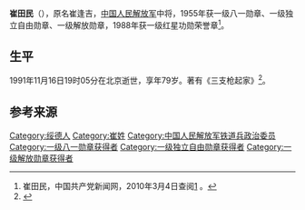 {{noteTA
|1=zh:蒋介石;zh-hans:蒋介石;zh-hk:蒋介石;zh-tw:蒋中正;
|2=zh:斯大林;zh-hans:斯大林;zh-hk:史太林;zh-tw:史達林;
|3=zh:赫鲁晓夫;zh-hans:赫鲁晓夫;zh-hk:赫鲁曉夫;zh-tw:赫鲁雪夫;
|4=zh-cn:朝鲜战争; zh-sg:韩战; zh-tw:韓戰; zh-hk:韓戰;
}}
{{Infobox_officeholder
| name = 崔田民
| image name = Cui Tianmin.jpg
| width = 200
| now = 
| period = 
| Sex =
| different name = 
| party = {{中国共产党}}
| nationality = {{PRC}}
| Native place =
| date of birth = 1912年3月2日
| place of birth = {{ROC-1912}}[[陕西省|陕西省]][[绥德县|绥德县]]南区铁笳坪村
| date of death = {{death date and age|1991|11|16|1912|3|2}}
| place of death = {{PRC}}[[北京|北京]]
| religion = [[共产主义|共产主义]]
| spouse = 
| relatives = 
| educate = 
* 绥德第一高等小学
* 1944年1月－1945年8月，中共中央党校
| past =
* 八路军第115师第344旅第687团政治处主任、团政治委员，第689团政治委员，第344旅政治部主任
* 中共中央华北局党校第四部主任、华北人民革命大学政治处主任
* 1949年9月，人民解放军铁道兵团副政治委员兼政治部主任
* 1950年，中国人民志愿军铁道兵团副政治委员
* 1954年4月，人民解放军铁道兵副政治委员、政治委员
| work =
}}

'''崔田民'''（{{bd|1912年|3月2日|1991年|11月16日}}），原名崔逢吉，[[中国人民解放军|中国人民解放军]]中将，1955年获一级八一勋章、一级独立自由勋章、一级解放勋章，1988年获一级红星功勋荣誉章<ref name="官方">崔田民，中国共产党新闻网，2010年3月4日查阅[http://dangshi.people.com.cn/GB/165617/165618/166491/167908/9975004.html] {{Wayback|url=http://dangshi.people.com.cn/GB/165617/165618/166491/167908/9975004.html |date=20160304084550 }}。</ref>。

== 生平 ==
1991年11月16日19时05分在北京逝世，享年79岁。著有《三支枪起家》<ref>{{Cite book|title=中国人民解放军陕籍开国将军书画集|last=鱼汲胜，武越主编|publisher=北京：金城出版社|year=2017.02|isbn=978-7-5155-1439-0|pages=16}}</ref>。
== 参考来源 ==
{{reflist}}

{{中国军事人物小作品}}
{{中國人民解放軍開國中將}}
{{DEFAULTSORT:C}}
[[Category:绥德人|Category:绥德人]]
[[Category:崔姓|Category:崔姓]]
[[Category:中国人民解放军铁道兵政治委员|Category:中国人民解放军铁道兵政治委员]]
[[Category:一级八一勋章获得者|Category:一级八一勋章获得者]]
[[Category:一级独立自由勋章获得者|Category:一级独立自由勋章获得者]]
[[Category:一级解放勋章获得者|Category:一级解放勋章获得者]]